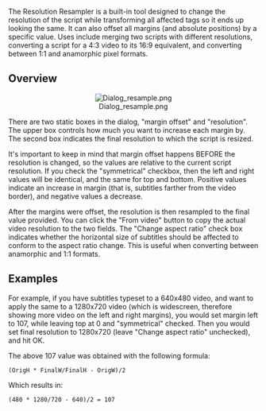The Resolution Resampler is a built-in tool designed to change the resolution of the script while transforming all affected tags so it ends up looking the same. It can also offset all margins (and absolute positions) by a specific value. Uses include merging two scripts with different resolutions, converting a script for a 4:3 video to its 16:9 equivalent, and converting between 1:1 and anamorphic pixel formats.

== Overview ==
<center>[[Image:Dialog resample.png]]</center>

There are two static boxes in the dialog, "margin offset" and "resolution". The upper box controls how much you want to increase each margin by. The second box indicates the final resolution to which the script is resized.

It's important to keep in mind that margin offset happens BEFORE the resolution is  changed, so the values are relative to the current script resolution. If you check the "symmetrical" checkbox, then the left and right values will be identical, and the same for top and bottom. Positive values indicate an increase in margin (that is, subtitles farther from the video border), and negative values a decrease.

After the margins were offset, the resolution is then resampled to the final value provided. You can click the "From video" button to copy the actual video resolution to the two fields. The "Change aspect ratio" check box indicates whether the horizontal size of subtitles should be affected to conform to the aspect ratio change. This is useful when converting between anamorphic and 1:1 formats.

== Examples ==
For example, if you have subtitles typeset to a 640x480 video, and want to apply the same to a 1280x720 video (which is widescreen, therefore showing more video on the left and right margins), you would set margin left to 107, while leaving top at 0 and "symmetrical" checked. Then you would set final resolution to 1280x720 (leave "Change aspect ratio" unchecked), and hit OK.

The above 107 value was obtained with the following formula:
 (OrigH * FinalW/FinalH - OrigW)/2
Which results in:
 (480 * 1280/720 - 640)/2 = 107